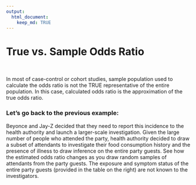 ```yaml
---
output: 
  html_document:
    keep_md: TRUE
---
```


# True vs. Sample Odds Ratio

&nbsp;

In most of case-control or cohort studies, sample population used to calculate the odds ratio is not the TRUE representative of the entire population. In this case, calculated odds ratio is the approximation of the true odds ratio.

### Let’s go back to the previous example:

Beyonce and Jay-Z decided that they need to report this incidence to the health authority and launch a larger-scale investigation. Given the large number of people who attended the party, health authority decided to draw a subset of attendants to investigate their food consumption history and the presence of illness to draw inference on the entire party guests. See how the estimated odds ratio changes as you draw random samples of attendants from the party guests. The exposure and symptom status of the entire party guests (provided in the table on the right) are not known to the investigators.